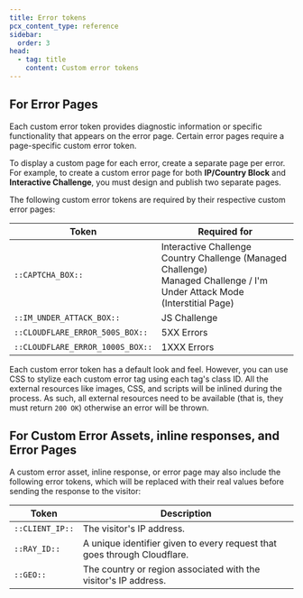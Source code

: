 ```yaml
---
title: Error tokens
pcx_content_type: reference
sidebar:
  order: 3
head:
  - tag: title
    content: Custom error tokens
---
```


## For Error Pages

Each custom error token provides diagnostic information or specific functionality that appears on the error page. Certain error pages require a page-specific custom error token.

To display a custom page for each error, create a separate page per error. For example, to create a custom error page for both **IP/Country Block** and **Interactive Challenge**, you must design and publish two separate pages.

The following custom error tokens are required by their respective custom error pages:

| Token                            | Required for                                                                                                                       |
| -------------------------------- | ---------------------------------------------------------------------------------------------------------------------------------- |
| `::CAPTCHA_BOX::`                | Interactive Challenge <br/>Country Challenge (Managed Challenge)<br/>Managed Challenge / I'm Under Attack Mode (Interstitial Page) |
| `::IM_UNDER_ATTACK_BOX::`        | JS Challenge                                                                                                                       |
| `::CLOUDFLARE_ERROR_500S_BOX::`  | 5XX Errors                                                                                                                         |
| `::CLOUDFLARE_ERROR_1000S_BOX::` | 1XXX Errors                                                                                                                        |

Each custom error token has a default look and feel. However, you can use CSS to stylize each custom error tag using each tag's class ID. All the external resources like images, CSS, and scripts will be inlined during the process. As such, all external resources need to be available (that is, they must return `200 OK`) otherwise an error will be thrown.

## For Custom Error Assets, inline responses, and Error Pages

A custom error asset, inline response, or error page may also include the following error tokens, which will be replaced with their real values before sending the response to the visitor:

| Token           | Description                                                              |
| --------------- | ------------------------------------------------------------------------ |
| `::CLIENT_IP::` | The visitor's IP address.                                                |
| `::RAY_ID::`    | A unique identifier given to every request that goes through Cloudflare. |
| `::GEO::`       | The country or region associated with the visitor's IP address.          |
